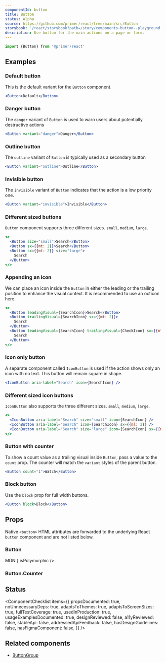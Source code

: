 ```yaml
---
componentId: button
title: Button
status: Alpha
source: https://github.com/primer/react/tree/main/src/Button
storybook: '/react/storybook?path=/story/components-button--playground'
description: Use button for the main actions on a page or form.
---
```


```js
import {Button} from '@primer/react'
```

## Examples

### Default button

This is the default variant for the `Button` component.

```jsx live
<Button>Default</Button>
```

### Danger button

The `danger` variant of `Button` is used to warn users about potentially destructive actions

```jsx live
<Button variant="danger">Danger</Button>
```

### Outline button

The `outline` variant of `Button` is typically used as a secondary button

```jsx live
<Button variant="outline">Outline</Button>
```

### Invisible button

The `invisible` variant of `Button` indicates that the action is a low priority one.

```jsx live
<Button variant="invisible">Invisible</Button>
```

### Different sized buttons

`Button` component supports three different sizes. `small`, `medium`, `large`.

```jsx live
<>
  <Button size="small">Search</Button>
  <Button sx={{mt: 2}}>Search</Button>
  <Button sx={{mt: 2}} size="large">
    Search
  </Button>
</>
```

### Appending an icon

We can place an icon inside the `Button` in either the leading or the trailing position to enhance the visual context.
It is recommended to use an octicon here.

```jsx live
<>
  <Button leadingVisual={SearchIcon}>Search</Button>
  <Button trailingVisual={SearchIcon} sx={{mt: 2}}>
    Search
  </Button>
  <Button leadingVisual={SearchIcon} trailingVisual={CheckIcon} sx={{mt: 2}}>
    Search
  </Button>
</>
```

### Icon only button

A separate component called `IconButton` is used if the action shows only an icon with no text. This button will remain square in shape.

```jsx live
<IconButton aria-label="Search" icon={SearchIcon} />
```

### Different sized icon buttons

`IconButton` also supports the three different sizes. `small`, `medium`, `large`.

```jsx live
<>
  <IconButton aria-label="Search" size="small" icon={SearchIcon} />
  <IconButton aria-label="Search" icon={SearchIcon} sx={{ml: 2}} />
  <IconButton aria-label="Search" size="large" icon={SearchIcon} sx={{ml: 2}} />
</>
```

### Button with counter

To show a count value as a trailing visual inside `Button`, pass a value to the `count` prop. The counter will match the `variant` styles of the parent button.

```jsx live
<Button count="1">Watch</Button>
```

### Block button

Use the `block` prop for full width buttons.

```jsx live
<Button block>Block</Button>
```

## Props

Native `<button>` HTML attributes are forwarded to the underlying React `button` component and are not listed below.

### Button

<PropsTable>
  <PropsTableRow
    name="children"
    required
    type="React.ReactNode"
    description="Button description along with other components like Counter could be used here."
  />
  <PropsTableRow
    name="variant"
    type="'default' | 'primary' | 'danger' | 'outline' | 'invisible'"
    description="Changes the look and feel of the button which is different for each variant"
  />
  <PropsTableRow
    name="size"
    type="'small' | 'medium' | 'large'"
    description="Changes the size of the button component"
  />
  <PropsTableRow name="block" type="boolean" description="Full width button fills the parent container" />
  <PropsTableRow
    name="leadingVisual"
    type="Component"
    description="provide an octicon. It will be placed before the button text"
  />
  <PropsTableRow
    name="trailingVisual"
    type="Component"
    description="provide an octicon. It will be placed after the button text"
  />
  <PropsTableAsRow defaultElementType="button" />
  <PropsTableSxRow />
  <PropsTablePassthroughPropsRow
    elementName="button"
    passthroughPropsLink={
      <Link href="https://developer.mozilla.org/en-US/docs/Web/HTML/Element/button#attributes">MDN</Link>
    }
    isPolymorphic
  />
</PropsTable>

### Button.Counter

<PropsTable>
  <PropsTableRow name="children" required type="number" description="The counter value as a number" />
  <PropsTableSxRow />
</PropsTable>

## Status

<ComponentChecklist
  items={{
    propsDocumented: true,
    noUnnecessaryDeps: true,
    adaptsToThemes: true,
    adaptsToScreenSizes: true,
    fullTestCoverage: true,
    usedInProduction: true,
    usageExamplesDocumented: true,
    designReviewed: false,
    a11yReviewed: false,
    stableApi: false,
    addressedApiFeedback: false,
    hasDesignGuidelines: false,
    hasFigmaComponent: false,
  }}
/>

## Related components

- [ButtonGroup](/ButtonGroup)
